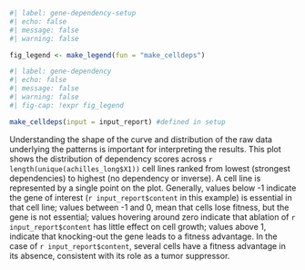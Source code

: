 ```r
#| label: gene-dependency-setup
#| echo: false
#| message: false
#| warning: false

fig_legend <- make_legend(fun = "make_celldeps")
```

```r
#| label: gene-dependency
#| echo: false
#| message: false
#| warning: false
#| fig-cap: !expr fig_legend

make_celldeps(input = input_report) #defined in setup

```
  
Understanding the shape of the curve and distribution of the raw data underlying the patterns is important for interpreting the results. This  plot shows the distribution of dependency scores across `r length(unique(achilles_long$X1))` cell lines ranked from lowest (strongest dependencies) to highest (no dependency or inverse). A cell line is represented by a single point on the plot. Generally, values below -1 indicate the gene of interest (`r input_report$content` in this example) is essential in that cell line; values between -1 and 0, mean that cells lose fitness, but the gene is not essential; values hovering around zero indicate that ablation of `r input_report$content` has little effect on cell growth; values above 1, indicate that knocking-out the gene leads to a fitness advantage. In the case of `r input_report$content`, several cells have a fitness advantage in its absence, consistent with its role as a tumor suppressor.  